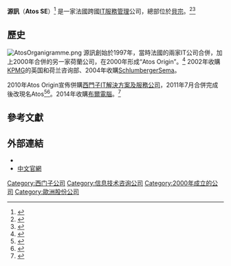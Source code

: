 {{Infobox company
|name              =  Atos SE
|logo              = [[File:Atos.svg|200px]]
|logo_padding      = 1em<!-- Complement the vector image to create padding -->
|type              = Societas Europaea[[Societas_Europaea|SE]]
|traded_as         = {{Unbulleted list|{{Euronext|ATO|FR0000051732|XPAR}}|[[CAC_40|CAC 40成分股]]}}
|foundation        = 1988
|location          = 法國[[貝宗|貝宗]]
|area_served       = 全球
|key_people        = Thierry Breton<br /><small>（董事長兼CEO）</small>
|industry          = [[IT服務管理|IT服務管理]]、[[IT咨詢|IT咨詢]]
|services          = 信息技術
| revenue = [[Euro|€]]12.69 billion (2017)<ref name="RD2012">{{cite web|url=https://atos.net/wp-content/uploads/2016/08/atos-fy-2017-results-presentation.pdf |archive-url=https://web.archive.org/web/20180525133208/https://atos.net/wp-content/uploads/2016/08/atos-fy-2017-results-presentation.pdf |dead-url=yes |archive-date=25 May 2018 |title=2017 Registration Document |accessdate=21 February 2018 |publisher=Atos SE |format=PDF }}</ref>
| operating_income = €875 million (2017)<ref name="RD2012" />
| net_income = €665 million (2017)<ref name="RD2012" />
| assets = €13.5 billion (2017)<ref name="RD2012" />
| equity = €5.22 billion (2017)<ref name="RD2012" />
| num_employees = 120,000 (2018)<ref name="Profile2018">{{cite web|url=https://atos.net/en/about-us/company-profile|title=Company Profile|publisher=Atos SE|accessdate=2018-11-19|archive-date=2018-11-14|archive-url=https://web.archive.org/web/20181114182207/https://atos.net/en/about-us/company-profile|dead-url=no}}</ref>
|homepage          = [http://atos.net/ Atos.net]
}}

'''源訊'''（'''Atos SE'''）<ref>{{cite web |url=http://www.dailyrecord.co.uk/all-about/atos |title=Atos - News, views, gossip, pictures, video |work=Daily Record |date= |accessdate=2013-01-20 |archive-date=2013-02-04 |archive-url=https://web.archive.org/web/20130204024535/http://www.dailyrecord.co.uk/all-about/atos |dead-url=no }}</ref> 是一家法國跨國[[IT服務管理|IT服務管理]]公司，總部位於[[貝宗|貝宗]]。<ref>{{cite news |title=Euronext Paris |url=https://europeanequities.nyx.com/en/products/equities/FR0000051732-XPAR/company-information |deadurl=yes |archiveurl=https://web.archive.org/web/20130619014820/https://europeanequities.nyx.com/en/products/equities/FR0000051732-XPAR/company-information |archivedate=2013-06-19 }}</ref><ref>{{cite news |title=CAC Mid 60 |url=https://indices.nyx.com/en/products/indices/QS0010989117-XPAR/quotes |deadurl=yes |archiveurl=https://web.archive.org/web/20130619105607/https://indices.nyx.com/en/products/indices/QS0010989117-XPAR/quotes |archivedate=2013-06-19 }}</ref>

==歷史==
[[File:AtosOrganigramme.png|thumb]]
源訊創始於1997年，當時法國的兩家IT公司合併，加上2000年合併的另一家荷蘭公司，在2000年形成“Atos Origin”。<ref name="RD2011">{{cite web |url=http://atos.net/NR/rdonlyres/EBB49934-3EE4-4255-898B-720EEBB4D232/0/atos_annual_report_2011.pdf |title=Annual report 2011 |accessdate=23 February 2012 |publisher=Atos SE |format=PDF }}{{dead link|date=2018年1月 |bot=InternetArchiveBot |fix-attempted=yes }}</ref> 2002年收購[[KPMG|KPMG]]的英国和荷兰咨询部、2004年收購[[SchlumbergerSema|SchlumbergerSema]]。

2010年Atos Origin宣佈併購[[西門子IT解決方案及服務公司|西門子IT解決方案及服務公司]]，2011年7月合併完成後改現名Atos<ref>{{cite news|title=Atos acquires Siemens IT Solutions and Services|url=http://articles.economictimes.indiatimes.com/2011-07-01/news/29726117_1_atos-origin-siemens-ag-share-capital|accessdate=5 August 2012|newspaper=The Economic Times|date=1 July 2012|archive-date=2015-04-19|archive-url=https://web.archive.org/web/20150419023856/http://articles.economictimes.indiatimes.com/2011-07-01/news/29726117_1_atos-origin-siemens-ag-share-capital|dead-url=no}}</ref><ref name=cw-siemens>{{cite news|title=Atos Origin acquires Siemens division for €850m|url=http://www.computerweekly.com/news/1280094628/Atos-Origin-acquires-Siemens-division-for-850m|accessdate=27 May 2013|newspaper=Computer Weekly|date=15 December 2010|archive-date=2013-05-12|archive-url=https://web.archive.org/web/20130512145155/http://www.computerweekly.com/news/1280094628/Atos-Origin-acquires-Siemens-division-for-850m|dead-url=no}}</ref>。2014年收購[[布爾電腦|布爾電腦]]。<ref>{{cite web
|url = http://www.telecompaper.com/news/atos-to-launch-buyout-of-last-5-of-bull-shares-bonds--1040595
|title = Atos to launch buyout of last 5% of Bull shares, bonds
|accessdate = 2014-10-11
|archive-date = 2015-09-24
|archive-url = https://web.archive.org/web/20150924114215/http://www.telecompaper.com/news/atos-to-launch-buyout-of-last-5-of-bull-shares-bonds--1040595
|dead-url = no
}}</ref>

==參考文獻==
{{reflist|colwidth=30em}}

==外部連結==

{{commons category|Atos SE}}
*{{Official website|http://atos.net}}
*[http://cn.atos.net/zh-cn/home.html 中文官網] {{Wayback|url=http://cn.atos.net/zh-cn/home.html |date=20150411115705 }}
{{CAC 40指数成份公司 }}
{{信息技术大公司}}
{{咨询}}
{{西门子公司}}
{{Authority control}}
[[Category:西门子公司|Category:西门子公司]]
[[Category:信息技术咨询公司|Category:信息技术咨询公司]]
[[Category:2000年成立的公司|Category:2000年成立的公司]]
[[Category:歐洲股份公司|Category:歐洲股份公司]]